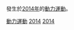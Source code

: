 發生於[[2014年|2014年]]的[[動力運動|動力運動]]。
{{year by category
|m=2
|c=0
|d=1
|y=4
|cat=動力運動
|sortkey=動力運動
|parent=依年份劃分的動力運動
|subcat=2014年體育
}}

[[Category:2014年體育|動力運動]]
[[Category:2010年代動力運動|2014]]
[[Category:依年份劃分的動力運動|2014]]